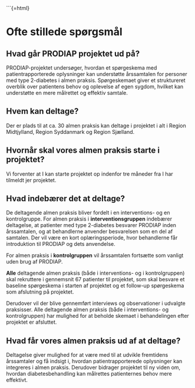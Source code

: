 ```{=html}
<style>
/* Målret overskriften i callouts endnu mere præcist */
.callout.callout-style-default .callout-header {
    background-color: #990033 !important;
    color: #990033 !important;
    font-weight: bold !important;
    text-shadow: 0px 0px 2px rgba(255, 255, 255, 0.8) !important;
    padding: 10px !important;
    border-radius: 5px !important;
}

/* Fjern evt. brune baggrunde eller skygger i selve callout-boksen */
.callout.callout-style-default {
    background-color: transparent !important;
    border-left: none !important;
    box-shadow: none !important;
}
</style>




# Ofte stillede spørgsmål

::: {.callout collapse="true"}
## Hvad går PRODIAP projektet ud på?
PRODIAP-projektet undersøger, hvordan et spørgeskema med patientrapporterede oplysninger kan understøtte årssamtalen for personer med type 2-diabetes i almen praksis. Spørgeskemaet giver et struktureret overblik over patientens behov og oplevelse af egen sygdom, hvilket kan understøtte en mere målrettet og effektiv samtale.
:::

::: {.callout collapse="true"}
## Hvem kan deltage?
Der er plads til at ca. 30 almen praksis kan deltage i projektet i alt i Region Midtjylland, Region Syddanmark og Region Sjælland.
:::

::: {.callout collapse="true"}
## Hvornår skal vores almen praksis starte i projektet?
Vi forventer at I kan starte projektet op indenfor tre måneder fra I har tilmeldt jer projektet.
:::

::: {.callout collapse="true"}
## Hvad indebærer det at deltage?
De deltagende almen praksis bliver fordelt i en interventions- og en kontrolgruppe.
For almen praksis i **interventionsgruppen** indebærer deltagelse, at patienter med type 2-diabetes besvarer PRODIAP inden årssamtalen, og at behandlerne anvender besvarelsen som en del af samtalen. Der vil være en kort oplæringsperiode, hvor behandlerne får introduktion til PRODIAP og dets anvendelse.

For almen praksis i **kontrolgruppen** vil årssamtalen fortsætte som vanligt uden brug af PRODIAP.

**Alle** deltagende almen praksis (både i interventions- og i kontrolgruppen) skal rekruttere i gennemsnit 67 patienter til projektet, som skal besvare et baseline spørgeskema i starten af projektet og et follow-up spørgeskema som afslutning på projektet.

Derudover vil der blive gennemført interviews og observationer i udvalgte praksisser. Alle deltagende almen praksis (både i interventions- og kontrolgruppen) har mulighed for at beholde skemaet i behandelingen efter projektet er afsluttet.
:::

::: {.callout collapse="true"}
## Hvad får vores almen praksis ud af at deltage?
Deltagelse giver mulighed for at være med til at udvikle fremtidens årssamtaler og få indsigt i, hvordan patientrapporterede oplysninger kan integreres i almen praksis. Derudover bidrager projektet til ny viden om, hvordan diabetesbehandling kan målrettes patienternes behov mere effektivt.
:::
